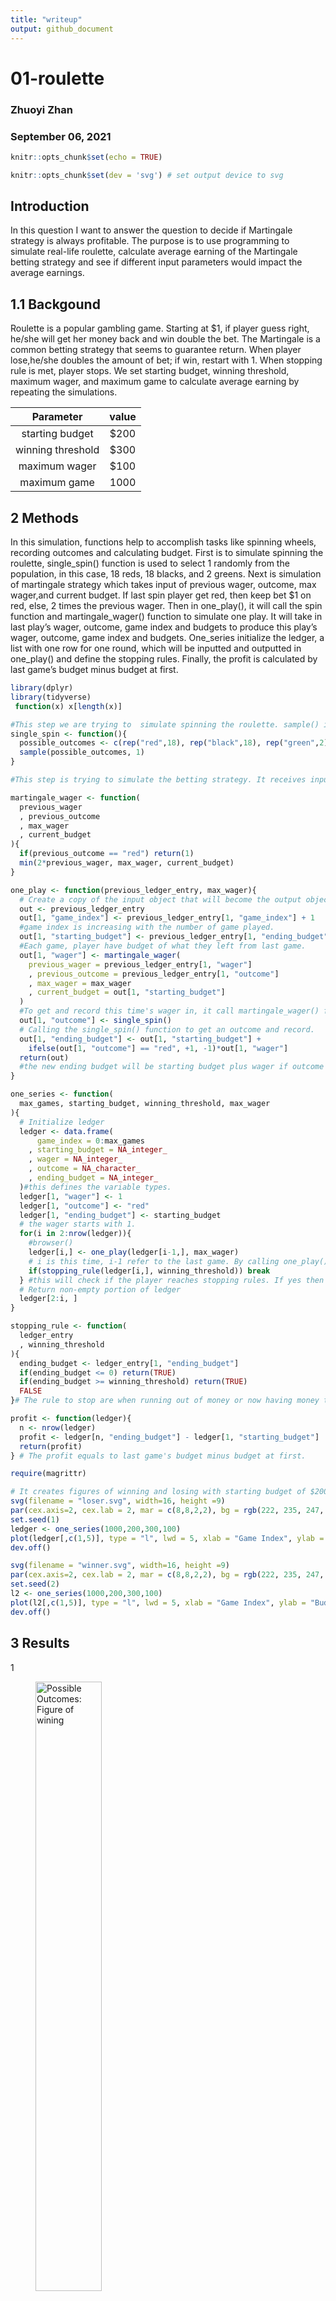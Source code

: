```yaml
---
title: "writeup"
output: github_document
---
```

# 01-roulette
### Zhuoyi Zhan
### September 06, 2021



```r
knitr::opts_chunk$set(echo = TRUE)

knitr::opts_chunk$set(dev = 'svg') # set output device to svg
```

## Introduction

In this question I want to answer the question to decide if Martingale strategy is always profitable. The purpose is to use programming to simulate real-life roulette, calculate average earning of the Martingale betting strategy and see if different input parameters would impact the average earnings. 

## 1.1 Backgound

Roulette is a popular gambling game. Starting at $1, if player guess right, he/she will get her money back and win double the bet. The Martingale is a common betting strategy that seems to guarantee return. When player lose,he/she doubles the amount of bet; if win, restart with 1. When stopping rule is met, player stops. We set starting budget, winning threshold, maximum wager, and maximum game to calculate average earning by repeating the simulations.

| Parameter         | value | 
|:-----------------:|:-----:|
| starting budget   |  $200 |
| winning threshold |  $300 |
| maximum wager     |  $100 |
| maximum game      |  1000 |


## 2 Methods

In this simulation, functions help to accomplish tasks like spinning wheels, recording outcomes and calculating budget. 
First is to simulate spinning the roulette, single_spin() function is used to select 1 randomly from the population, in this case, 18 reds, 18 blacks, and 2 greens. 
Next is simulation of martingale strategy which takes input of previous wager, outcome, max wager,and current budget. If last spin player get red, then keep bet $1 on red, else, 2 times the previous wager. 
Then in one_play(), it will call the spin function and martingale_wager() function to simulate one play. It will take in last play's wager, outcome, game index and budgets to produce this play's wager, outcome, game index and budgets. 
One_series initialize the ledger, a list with one row for one round, which will be inputted and outputted in one_play() and define the stopping rules. Finally, the profit is calculated by last game's budget minus budget at first.
 
```r
library(dplyr)
library(tidyverse)
 function(x) x[length(x)] 
```

```r
#This step we are trying to  simulate spinning the roulette. sample() is a function can take a random sample from the data object. In this case, yield a result from 18 red, 18 black, and 2 green
single_spin <- function(){
  possible_outcomes <- c(rep("red",18), rep("black",18), rep("green",2))
  sample(possible_outcomes, 1)
}

#This step is trying to simulate the betting strategy. It receives input of previous wager, last spinning result, maximum wager that casino set and how much much player left with. If last spin player get red, then keep bet $1 on red, else, 2 times the previous wager but it should not exceed player's current budget or maximum wager allowed.

martingale_wager <- function(
  previous_wager
  , previous_outcome
  , max_wager
  , current_budget
){
  if(previous_outcome == "red") return(1)
  min(2*previous_wager, max_wager, current_budget)
}

one_play <- function(previous_ledger_entry, max_wager){
  # Create a copy of the input object that will become the output object
  out <- previous_ledger_entry
  out[1, "game_index"] <- previous_ledger_entry[1, "game_index"] + 1
  #game index is increasing with the number of game played. 
  out[1, "starting_budget"] <- previous_ledger_entry[1, "ending_budget"]
  #Each game, player have budget of what they left from last game.
  out[1, "wager"] <- martingale_wager(
    previous_wager = previous_ledger_entry[1, "wager"]
    , previous_outcome = previous_ledger_entry[1, "outcome"]
    , max_wager = max_wager
    , current_budget = out[1, "starting_budget"]
  )
  #To get and record this time's wager in, it call martingale_wager() function with last time's wager, outcomes,max wager and this time's starting budget.
  out[1, "outcome"] <- single_spin()
  # Calling the single_spin() function to get an outcome and record.
  out[1, "ending_budget"] <- out[1, "starting_budget"] + 
    ifelse(out[1, "outcome"] == "red", +1, -1)*out[1, "wager"]
  return(out)
  #the new ending budget will be starting budget plus wager if outcome is red, or minus wager is not red.
}

one_series <- function(
  max_games, starting_budget, winning_threshold, max_wager
){
  # Initialize ledger
  ledger <- data.frame(
      game_index = 0:max_games
    , starting_budget = NA_integer_
    , wager = NA_integer_
    , outcome = NA_character_
    , ending_budget = NA_integer_
  )#this defines the variable types.
  ledger[1, "wager"] <- 1
  ledger[1, "outcome"] <- "red"
  ledger[1, "ending_budget"] <- starting_budget
  # the wager starts with 1.
  for(i in 2:nrow(ledger)){
    #browser()
    ledger[i,] <- one_play(ledger[i-1,], max_wager)
    # i is this time, i-1 refer to the last game. By calling one_play() with last game, this step keeps recording every game played.
    if(stopping_rule(ledger[i,], winning_threshold)) break
  } #this will check if the player reaches stopping rules. If yes then stop.
  # Return non-empty portion of ledger
  ledger[2:i, ]
}

stopping_rule <- function(
  ledger_entry
  , winning_threshold
){
  ending_budget <- ledger_entry[1, "ending_budget"]
  if(ending_budget <= 0) return(TRUE)
  if(ending_budget >= winning_threshold) return(TRUE)
  FALSE
}# The rule to stop are when running out of money or now having money that is equal or more than winning threshold. 

profit <- function(ledger){
  n <- nrow(ledger)
  profit <- ledger[n, "ending_budget"] - ledger[1, "starting_budget"]
  return(profit)
} # The profit equals to last game's budget minus budget at first.

require(magrittr)

# It creates figures of winning and losing with starting budget of $200, winning threshold of $300, maximum 1000 plays and maximum wager of $100
svg(filename = "loser.svg", width=16, height =9)
par(cex.axis=2, cex.lab = 2, mar = c(8,8,2,2), bg = rgb(222, 235, 247, max = 255))
set.seed(1)
ledger <- one_series(1000,200,300,100)
plot(ledger[,c(1,5)], type = "l", lwd = 5, xlab = "Game Index", ylab = "Budget")
dev.off()

svg(filename = "winner.svg", width=16, height =9)
par(cex.axis=2, cex.lab = 2, mar = c(8,8,2,2), bg = rgb(222, 235, 247, max = 255))
set.seed(2)
l2 <- one_series(1000,200,300,100)
plot(l2[,c(1,5)], type = "l", lwd = 5, xlab = "Game Index", ylab = "Budget")
dev.off()
```

## 3 Results

1

![Possible Outcomes: Figure of wining](winner.svg){#id .class width=50% height=50%}

2

![Possible Outcomes: Figure of losing](loser.svg){#id .class width=50% height=50%}
We can see that one can either lose or win with Martingale strategy. Martingale is not 100% profitable.


### Simulation for 1000 times:

This code runs roulette simulation 1000 times and creates a list to store each round's ending budget and compare with the starting budget $200 to get the earning. The ending budget for each round is recorded and we calculate the average earning by get the means of all earning.
```r
# Simulation
walk_out_money <- rep(NA, 1000)
for(j in seq_along(walk_out_money)){
  data = one_series(1000, 200, 300, 100)
  walk_out_money[j] <- (data$ending_budget)[length(data$ending_budget)]
}

# Walk out money distribution
#hist(walk_out_money, breaks = 100)
wom <- data_frame(walk_out_money)
#View(wom)
```

```r
# Walk out money distribution
#hist(walk_out_money, breaks = 100)
wom <- data_frame(walk_out_money)
#View(wom)
g1 <- ggplot(wom,aes(x=walk_out_money))+ geom_histogram(bins=100)
g1
```
During 1000 games, The Roulette player either win $300 or lose all money. The player lose nearly half the times.

```r
# Estimated probability of walking out with extra cash
mean(walk_out_money > 200)

# Estimated earnings
mean(walk_out_money - 200)
```
The probability that player would win $300 is 51.37% and the average earnining for Roulette is -45.8854. So Martingale Startegy is not profitable and resulting in an average loss.


### Change the winning threshold

We run 1000 simulation for different winning threshold, 250, 275,300, 325,350 , and record every game's earning to see what impact winning threshold has on the average earning. 
```r
# Simulation
out <- rep(NA, 5)
win_th <- c(250, 275, 300, 325, 350)
for (i in (1:5)){
  walk_out_money <- rep(NA, 1000)
  for(j in seq_along(walk_out_money)){
    data = one_series(1000, 200, win_th[i], 100)
  walk_out_money[j] <- (data$ending_budget)[length(data$ending_budget)]
  }
  out[i] <- mean(walk_out_money - 200)
}

# Walk out money distribution
#hist(walk_out_money, breaks = 100)
```

```r
plot(win_th, out)
```

From the above figures, we can see the impact of changing winning threshold from 250 to 350. A lower threshold results in higher walk out money and higher threshold results in a lower walk out budget. So winning threshold has an impact on average earning.

### Average Numbers of Plays

This code creates a list to store how many games are played in each round and there are 1000 rounds and we calculate the average number of play by getting the means of all rounds.
```r
game_num <- rep(NA, 1000)
for(j in seq_along(game_num)){
  data = one_series(1000, 200, 300, 100)
  game_num[j] <- (data$game_index)[length(data$game_index)]
}

hist(game_num, breaks = 100)
mean(game_num)
```
This is the distribution of the average played game. The average number of plays is 206.884.


### Limitation & Simplication

This simulation is done by computer and does not 100% replicate real-life gambling. People do not follow the stopping rules. For example, people will not stop at winning threshold for they believe in luck. Or casino will not set $100 has maximum wager. These are the uncertain factor of the simulation.


## 4 Conclusions

By changing the input parameter and repeatedly simulate, we find that Martingale betting strategy does not guarantee earnings. A player can reach winning threshold or lose all money. The average earning is negative in this 1000 simulation. So this strategy is not always profitable.  And changing winning threshold shows a higher threshold results in a lower walk out budget. 
